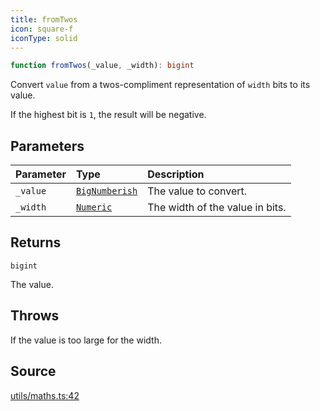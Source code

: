 ```yaml
---
title: fromTwos
icon: square-f
iconType: solid
---
```


```ts
function fromTwos(_value, _width): bigint
```

Convert `value` from a twos-compliment representation of `width` bits to its value.

If the highest bit is `1`, the result will be negative.

## Parameters

| Parameter | Type | Description |
| :------ | :------ | :------ |
| `_value` | [`BigNumberish`](/sdk/content/type-aliases/BigNumberish) | The value to convert. |
| `_width` | [`Numeric`](/sdk/content/type-aliases/Numeric) | The width of the value in bits. |

## Returns

`bigint`

The value.

## Throws

If the value is too large for the width.

## Source

[utils/maths.ts:42](https://github.com/dominant-strategies/quais.js/blob/b2ac1fd0778919e5fee7e72ee1eb16f6f0ceca10/src/utils/maths.ts#L42)
